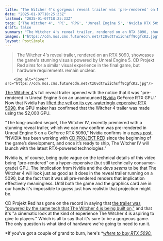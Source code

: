 ```yaml
---
title: "The Witcher 4's gorgeous reveal trailer was 'pre-rendered' on Nvidia's $2,000 RTX 5090"
date: "2025-01-07T18:25:33Z"
lastmod: "2025-01-07T18:25:33Z"
tags: ['The Witcher 4', 'PC', 'RPG', 'Unreal Engine 5', 'Nvidia RTX 5090', 'CD Projekt Red']
draft: false
summary: "The Witcher 4's reveal trailer, rendered on an RTX 5090, showcases the game's stunning visuals powered by Unreal Engine 5.  CD Projekt Red aims for a similar visual experience in the final game, but hardware requirements remain unclear."
images: ["https://cdn.mos.cms.futurecdn.net/tzUvdtTwiiChsff9CgfcKZ.jpg"]
layout: PostSimple
---
```

> The Witcher 4's reveal trailer, rendered on an RTX 5090, showcases the game's stunning visuals powered by Unreal Engine 5.  CD Projekt Red aims for a similar visual experience in the final game, but hardware requirements remain unclear.


        <img alt="Cover" src="https://cdn.mos.cms.futurecdn.net/tzUvdtTwiiChsff9CgfcKZ.jpg"/>
        
[The Witcher 4](https://www.gamesradar.com/games/the-witcher/the-witcher-4-guide/)'s full reveal trailer opened with the notice that it was "pre-rendered in Unreal Engine 5 on an unannounced [Nvidia](https://www.gamesradar.com/tag/nvidia/) GeForce RTX GPU." Now that Nvidia has [lifted the veil on its eye-wateringly expensive RTX 5090](https://www.gamesradar.com/hardware/desktop-pc/the-nvidia-geforce-rtx-5090-will-officially-burst-onto-the-scene-for-a-eye-watering-usd1-999-this-january/), the GPU maker has confirmed that the Witcher 4 trailer was made using the $2,000 GPU.

"The long-awaited sequel, The Witcher IV, recently premiered with a stunning reveal trailer, which we can now confirm was pre-rendered in Unreal Engine 5 on a GeForce RTX 5090," Nvidia confirms in a [news post](https://www.nvidia.com/en-us/geforce/news/dlss4-multi-frame-generation-ray-tracing-rtx-games/). "NVIDIA has been working with [CD PROJEKT RED](https://www.gamesradar.com/tag/cd-projekt-red/) since the beginning of the game’s development, and once it’s ready to ship, The Witcher IV will launch with the latest RTX-powered technologies."

Nvidia is, of course, being quite vague on the technical details of this video being "pre-rendered" on a hyper-expensive (but still technically consumer-grade) GPU. The implication from Nvidia and the devs *seems* to be that The Witcher 4 will look just as good as it does in the reveal trailer running on a 5090, but the fact that it was all pre-rendered renders that implication effectively meaningless. Until both the game and the graphics card are in our hands it's impossible to guess just how realistic that projection might be.

CD Projekt Red has gone on the record in saying that [the trailer was "powered by the same tech that The Witcher 4 is being built on,"](https://www.gamesradar.com/games/the-witcher/yes-the-witcher-4-might-really-look-like-it-does-in-the-rpgs-new-cinematic-trailer-it-represents-a-look-that-were-targeting/) and that it's "a cinematic look at the kind of experience The Witcher 4 is aspiring to give to players." Which is all to say that it's sure to be a gorgeous game. The only question is what kind of hardware we're going to need to run it.

*If you've got a couple of grand to burn, here's *[<em>where to buy RTX 5090.</em>](https://www.gamesradar.com/hardware/desktop-pc/where-to-buy-rtx-5090-retailers-id-pre-order-nvidias-latest-graphics-card-at-first/)
        